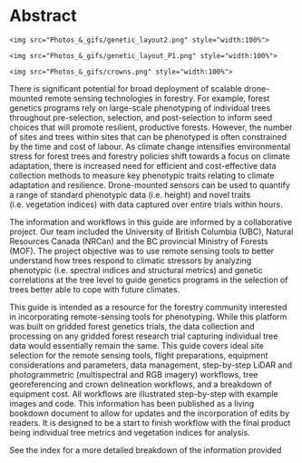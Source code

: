 # Abstract
<div class="slideshow-container">
  <div class="slide fade">
    <img src="Photos_&_gifs/genetic_layout2.png" style="width:100%">
  </div>
  <div class="slide fade">
    <img src="Photos_&_gifs/genetic_layout_P1.png" style="width:100%">
  </div>
  <div class="slide fade">
    <img src="Photos_&_gifs/crowns.png" style="width:100%">
  </div>
  <!-- Add more slides as necessary -->
</div>

<div class="text-container">
There is significant potential for broad deployment of scalable drone-mounted remote sensing technologies in forestry. For example, forest genetics programs rely on large-scale phenotyping of individual trees throughout pre-selection, selection, and post-selection to inform seed choices that will promote resilient, productive forests. However, the number of sites and trees within sites that can be phenotyped is often constrained by the time and cost of labour. As climate change intensifies environmental stress for forest trees and forestry policies shift towards a focus on climate adaptation, there is increased need for efficient and cost-effective data collection methods to measure key phenotypic traits relating to climate adaptation and resilience. Drone-mounted sensors can be used to quantify a range of standard phenotypic data (i.e. height) and novel traits (i.e. vegetation indices) with data captured over entire trials within hours.

The information and workflows in this guide are informed by a collaborative project. Our team included the University of British Columbia (UBC), Natural Resources Canada (NRCan) and the BC provincial Ministry of Forests (MOF). The project objective was to use remote sensing tools to better understand how trees respond to climatic stressors by analyzing phenotypic (i.e. spectral indices and structural metrics) and genetic correlations at the tree level to guide genetics programs in the selection of trees better able to cope with future climates.

This guide is intended as a resource for the forestry community interested in incorporating remote-sensing tools for phenotyping. While this platform was built on gridded forest genetics trials, the data collection and processing on any gridded forest research trial capturing individual tree data would essentially remain the same. This guide covers ideal site selection for the remote sensing tools, flight preparations, equipment considerations and parameters, data management, step-by-step LiDAR and photogrammetric (multispectral and RGB imagery) workflows, tree georeferencing and crown delineation workflows, and a breakdown of equipment cost. All workflows are illustrated step-by-step with example images and code. This information has been published as a living bookdown document to allow for updates and the incorporation of edits by readers. It is designed to be a start to finish workflow with the final product being individual tree metrics and vegetation indices for analysis.

See the index for a more detailed breakdown of the information provided
</div>

<script>
let slideIndex = 0;
showSlides();
 

function showSlides() {
  let slides = document.getElementsByClassName("slide");
  for (let i = 0; i < slides.length; i++) {
    slides[i].style.display = "none";  
  }
  slideIndex++;
  if (slideIndex > slides.length) {slideIndex = 1}    
  slides[slideIndex-1].style.display = "block";  
  setTimeout(showSlides, 3000); // Change slide every 3 seconds
}
</script>